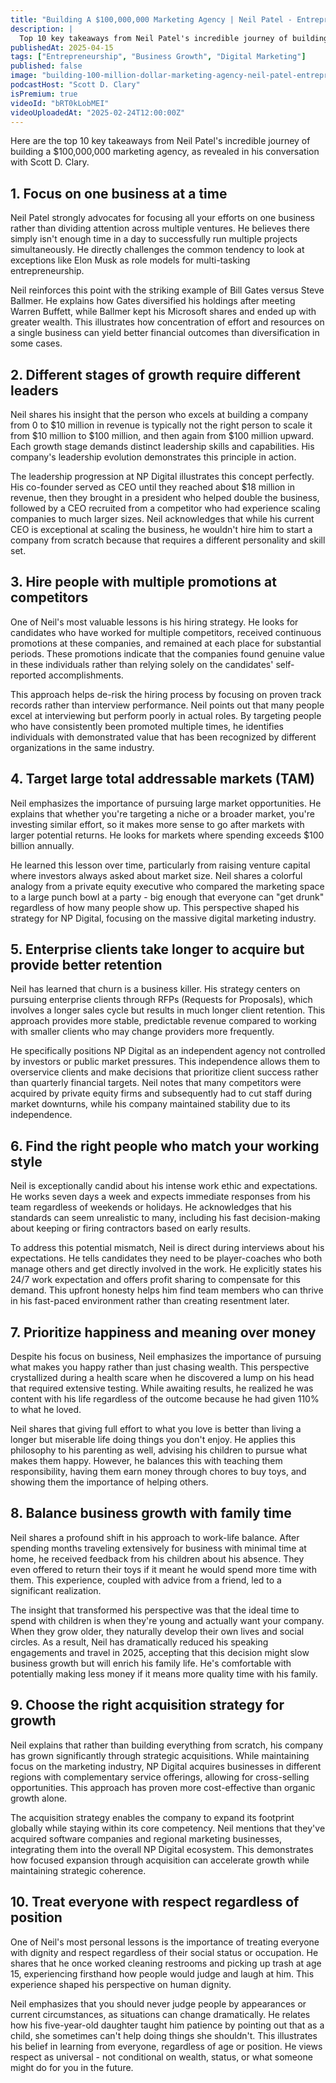 ```yaml
---
title: "Building A $100,000,000 Marketing Agency | Neil Patel - Entrepreneur & Digital Marketing Expert"
description: |
  Top 10 key takeaways from Neil Patel's incredible journey of building a $100,000,000 marketing agency, as revealed in his conversation with Scott D. Clary.
publishedAt: 2025-04-15
tags: ["Entrepreneurship", "Business Growth", "Digital Marketing"]
published: false
image: "building-100-million-dollar-marketing-agency-neil-patel-entrepreneur-digital-marketing-expert.jpg"
podcastHost: "Scott D. Clary"
isPremium: true
videoId: "bRT0kLobMEI"
videoUploadedAt: "2025-02-24T12:00:00Z"
---
```



<PodcastSummaryPageLayout frontmatter={frontmatter}>

Here are the top 10 key takeaways from Neil Patel's incredible journey of building a $100,000,000 marketing agency, as revealed in his conversation with Scott D. Clary.

## 1. Focus on one business at a time

Neil Patel strongly advocates for focusing all your efforts on one business rather than dividing attention across multiple ventures. He believes there simply isn't enough time in a day to successfully run multiple projects simultaneously. He directly challenges the common tendency to look at exceptions like Elon Musk as role models for multi-tasking entrepreneurship.

Neil reinforces this point with the striking example of Bill Gates versus Steve Ballmer. He explains how Gates diversified his holdings after meeting Warren Buffett, while Ballmer kept his Microsoft shares and ended up with greater wealth. This illustrates how concentration of effort and resources on a single business can yield better financial outcomes than diversification in some cases.

## 2. Different stages of growth require different leaders

Neil shares his insight that the person who excels at building a company from 0 to $10 million in revenue is typically not the right person to scale it from $10 million to $100 million, and then again from $100 million upward. Each growth stage demands distinct leadership skills and capabilities. His company's leadership evolution demonstrates this principle in action.

The leadership progression at NP Digital illustrates this concept perfectly. His co-founder served as CEO until they reached about $18 million in revenue, then they brought in a president who helped double the business, followed by a CEO recruited from a competitor who had experience scaling companies to much larger sizes. Neil acknowledges that while his current CEO is exceptional at scaling the business, he wouldn't hire him to start a company from scratch because that requires a different personality and skill set.

## 3. Hire people with multiple promotions at competitors

One of Neil's most valuable lessons is his hiring strategy. He looks for candidates who have worked for multiple competitors, received continuous promotions at these companies, and remained at each place for substantial periods. These promotions indicate that the companies found genuine value in these individuals rather than relying solely on the candidates' self-reported accomplishments.

This approach helps de-risk the hiring process by focusing on proven track records rather than interview performance. Neil points out that many people excel at interviewing but perform poorly in actual roles. By targeting people who have consistently been promoted multiple times, he identifies individuals with demonstrated value that has been recognized by different organizations in the same industry.

## 4. Target large total addressable markets (TAM)

Neil emphasizes the importance of pursuing large market opportunities. He explains that whether you're targeting a niche or a broader market, you're investing similar effort, so it makes more sense to go after markets with larger potential returns. He looks for markets where spending exceeds $100 billion annually.

He learned this lesson over time, particularly from raising venture capital where investors always asked about market size. Neil shares a colorful analogy from a private equity executive who compared the marketing space to a large punch bowl at a party - big enough that everyone can "get drunk" regardless of how many people show up. This perspective shaped his strategy for NP Digital, focusing on the massive digital marketing industry.

## 5. Enterprise clients take longer to acquire but provide better retention

Neil has learned that churn is a business killer. His strategy centers on pursuing enterprise clients through RFPs (Requests for Proposals), which involves a longer sales cycle but results in much longer client retention. This approach provides more stable, predictable revenue compared to working with smaller clients who may change providers more frequently.

He specifically positions NP Digital as an independent agency not controlled by investors or public market pressures. This independence allows them to overservice clients and make decisions that prioritize client success rather than quarterly financial targets. Neil notes that many competitors were acquired by private equity firms and subsequently had to cut staff during market downturns, while his company maintained stability due to its independence.

## 6. Find the right people who match your working style

Neil is exceptionally candid about his intense work ethic and expectations. He works seven days a week and expects immediate responses from his team regardless of weekends or holidays. He acknowledges that his standards can seem unrealistic to many, including his fast decision-making about keeping or firing contractors based on early results.

To address this potential mismatch, Neil is direct during interviews about his expectations. He tells candidates they need to be player-coaches who both manage others and get directly involved in the work. He explicitly states his 24/7 work expectation and offers profit sharing to compensate for this demand. This upfront honesty helps him find team members who can thrive in his fast-paced environment rather than creating resentment later.

## 7. Prioritize happiness and meaning over money

Despite his focus on business, Neil emphasizes the importance of pursuing what makes you happy rather than just chasing wealth. This perspective crystallized during a health scare when he discovered a lump on his head that required extensive testing. While awaiting results, he realized he was content with his life regardless of the outcome because he had given 110% to what he loved.

Neil shares that giving full effort to what you love is better than living a longer but miserable life doing things you don't enjoy. He applies this philosophy to his parenting as well, advising his children to pursue what makes them happy. However, he balances this with teaching them responsibility, having them earn money through chores to buy toys, and showing them the importance of helping others.

## 8. Balance business growth with family time

Neil shares a profound shift in his approach to work-life balance. After spending months traveling extensively for business with minimal time at home, he received feedback from his children about his absence. They even offered to return their toys if it meant he would spend more time with them. This experience, coupled with advice from a friend, led to a significant realization.

The insight that transformed his perspective was that the ideal time to spend with children is when they're young and actually want your company. When they grow older, they naturally develop their own lives and social circles. As a result, Neil has dramatically reduced his speaking engagements and travel in 2025, accepting that this decision might slow business growth but will enrich his family life. He's comfortable with potentially making less money if it means more quality time with his family.

## 9. Choose the right acquisition strategy for growth

Neil explains that rather than building everything from scratch, his company has grown significantly through strategic acquisitions. While maintaining focus on the marketing industry, NP Digital acquires businesses in different regions with complementary service offerings, allowing for cross-selling opportunities. This approach has proven more cost-effective than organic growth alone.

The acquisition strategy enables the company to expand its footprint globally while staying within its core competency. Neil mentions that they've acquired software companies and regional marketing businesses, integrating them into the overall NP Digital ecosystem. This demonstrates how focused expansion through acquisition can accelerate growth while maintaining strategic coherence.

## 10. Treat everyone with respect regardless of position

One of Neil's most personal lessons is the importance of treating everyone with dignity and respect regardless of their social status or occupation. He shares that he once worked cleaning restrooms and picking up trash at age 15, experiencing firsthand how people would judge and laugh at him. This experience shaped his perspective on human dignity.

Neil emphasizes that you should never judge people by appearances or current circumstances, as situations can change dramatically. He relates how his five-year-old daughter taught him patience by pointing out that as a child, she sometimes can't help doing things she shouldn't. This illustrates his belief in learning from everyone, regardless of age or position. He views respect as universal - not conditional on wealth, status, or what someone might do for you in the future.

</PodcastSummaryPageLayout>
